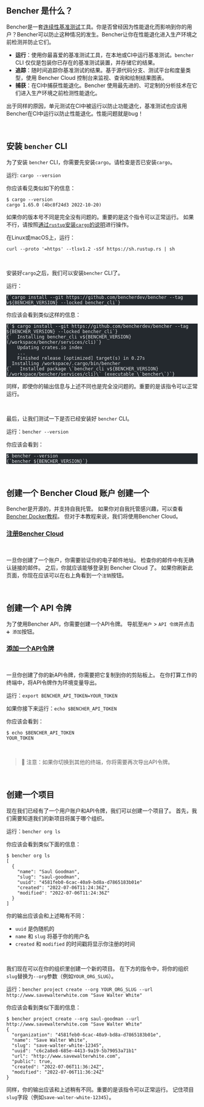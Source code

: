 
## Bencher 是什么？

Bencher是一套[连续性基准测试](/docs/zh/explanation/continuous-benchmarking)工具。你是否曾经因为性能退化而影响到你的用户？Bencher可以防止这种情况的发生。Bencher让你在性能退化进入生产环境之前检测并防止它们。

- **运行**：使用你最喜爱的基准测试工具，在本地或CI中运行基准测试。`bencher` CLI 仅仅是包装你已存在的基准测试装置，并存储它的结果。
- **追踪**：随时间追踪你基准测试的结果。基于源代码分支、测试平台和度量类型，使用 Bencher Cloud 控制台来监视、查询和绘制结果图表。
- **捕获**：在CI中捕获性能退化。Bencher 使用最先进的、可定制的分析技术在它们进入生产环境之前检测性能退化。

出于同样的原因，单元测试在CI中被运行以防止功能退化，基准测试也应该用Bencher在CI中运行以防止性能退化。性能问题就是bug！

<br />

## 安装 `bencher` CLI

为了安装 `bencher` CLI，你需要先安装`cargo`。请检查是否已安装`cargo`。

运行: `cargo --version`

你应该看见类似如下的信息：

```
$ cargo --version
cargo 1.65.0 (4bc8f24d3 2022-10-20)
```

如果你的版本号不同是完全没有问题的。重要的是这个指令可以正常运行。
如果不行，请按照[通过`rustup`安装`cargo`的说明](https://rustup.rs/)进行操作。

在Linux或macOS上，运行：

```
curl --proto '=https' --tlsv1.2 -sSf https://sh.rustup.rs | sh
```

<br />

安装好`cargo`之后，我们可以安装`bencher` CLI了。

运行：

<pre class="astro-code github-dark" style="background-color: rgb(36, 41, 46); overflow-x: auto; --darkreader-inline-bgcolor: #1d2125;" tabindex="0" data-darkreader-inline-bgcolor=""><code><span class="line"><span style="color: rgb(225, 228, 232); --darkreader-inline-color: #d7d4cf;" data-darkreader-inline-color="">{`cargo install --git https://github.com/bencherdev/bencher --tag v${BENCHER_VERSION} --locked bencher_cli`}</span></span></code></pre>

你应该会看到类似这样的信息：

<pre class="astro-code github-dark" style="background-color: rgb(36, 41, 46); overflow-x: auto; --darkreader-inline-bgcolor: #1d2125;" tabindex="0" data-darkreader-inline-bgcolor=""><code><span class="line"><span style="color: rgb(225, 228, 232); --darkreader-inline-color: #d7d4cf;" data-darkreader-inline-color="">{`$ cargo install --git https://github.com/bencherdev/bencher --tag ${BENCHER_VERSION} --locked bencher_cli`}</span></span>
<span class="line"><span style="color: rgb(225, 228, 232); --darkreader-inline-color: #d7d4cf;" data-darkreader-inline-color="">{`  Installing bencher_cli v${BENCHER_VERSION} (/workspace/bencher/services/cli)`}</span></span>
<span class="line"><span style="color: rgb(225, 228, 232); --darkreader-inline-color: #d7d4cf;" data-darkreader-inline-color="">    Updating crates.io index</span></span>
<span class="line"><span style="color: rgb(225, 228, 232); --darkreader-inline-color: #d7d4cf;" data-darkreader-inline-color="">    ...</span></span>
<span class="line"><span style="color: rgb(225, 228, 232); --darkreader-inline-color: #d7d4cf;" data-darkreader-inline-color="">    Finished release [optimized] target(s) in 0.27s</span></span>
<span class="line"><span style="color: rgb(225, 228, 232); --darkreader-inline-color: #d7d4cf;" data-darkreader-inline-color="">  Installing /workspace/.cargo/bin/bencher</span></span>
<span class="line"><span style="color: rgb(225, 228, 232); --darkreader-inline-color: #d7d4cf;" data-darkreader-inline-color="">{`   Installed package \`bencher_cli v${BENCHER_VERSION} (/workspace/bencher/services/cli)\` (executable \`bencher\`)`}</span></span></code></pre>

同样，即使你的输出信息与上述不同也是完全没问题的。重要的是该指令可以正常运行。

<br />

最后，让我们测试一下是否已经安装好 `bencher` CLI。

运行：`bencher --version`

你应该会看到：

<pre class="astro-code github-dark" style="background-color: rgb(36, 41, 46); overflow-x: auto; --darkreader-inline-bgcolor: #1d2125;" tabindex="0" data-darkreader-inline-bgcolor=""><code><span class="line"><span style="color: rgb(225, 228, 232); --darkreader-inline-color: #d7d4cf;" data-darkreader-inline-color="">$ bencher --version</span></span>
<span class="line"><span style="color: rgb(225, 228, 232); --darkreader-inline-color: #d7d4cf;" data-darkreader-inline-color="">{`bencher ${BENCHER_VERSION}`}</span></span></code></pre>

<br />

## 创建一个 Bencher Cloud 账户 创建一个

Bencher是开源的，并支持自我托管。
如果你对自我托管感兴趣，可以查看[Bencher Docker教程](/docs/zh/tutorial/docker)。
但对于本教程来说，我们将使用Bencher Cloud。

### <a href="/auth/signup" target="_blank">注册Bencher Cloud</a>
<br />

一旦你创建了一个账户，你需要验证你的电子邮件地址。
检查你的邮件中有无确认链接的邮件。
之后，你就应该能够登录到 Bencher Cloud 了。
如果你刷新此页面，你现在应该可以在右上角看到一个`注销`按钮。

<br />

## 创建一个 API 令牌

为了使用Bencher API，你需要创建一个API令牌。
导航至`用户` > `API 令牌`并点击`➕ 添加`按钮。

### <a href="/auth/signup" target="_blank">添加一个API令牌</a>
<br />

一旦你创建了你的新API令牌，你需要把它复制到你的剪贴板上。
在你打算工作的终端中，将API令牌作为环境变量导出。

运行：`export BENCHER_API_TOKEN=YOUR_TOKEN`

如果你接下来运行：`echo $BENCHER_API_TOKEN`

你应该会看到：

```
$ echo $BENCHER_API_TOKEN
YOUR_TOKEN
```

<br />

> 🐰 注意：如果你切换到其他的终端，你将需要再次导出API令牌。

<br />

## 创建一个项目

现在我们已经有了一个用户账户和API令牌，我们可以创建一个项目了。
首先，我们需要知道我们的新项目将属于哪个组织。

运行：`bencher org ls`

你应该会看到类似下面的信息：

```
$ bencher org ls
[
  {
    "name": "Saul Goodman",
    "slug": "saul-goodman",
    "uuid": "4581feb0-6cac-40a9-bd8a-d7865183b01e"
    "created": "2022-07-06T11:24:36Z",
    "modified": "2022-07-06T11:24:36Z"
  }
]
```

你的输出应该会和上述略有不同：
- `uuid` 是伪随机的
- `name` 和 `slug` 将基于你的用户名
- `created` 和 `modified` 的时间戳将显示你注册的时间

<br />

我们现在可以在你的组织里创建一个新的项目。
在下方的指令中，将你的组织`slug`替换为`--org`参数（例如`YOUR_ORG_SLUG`）。

运行：`bencher project create --org YOUR_ORG_SLUG --url http://www.savewalterwhite.com "Save Walter White"`

你应该会看到类似下面的信息：

```
$ bencher project create --org saul-goodman --url http://www.savewalterwhite.com "Save Walter White"
{
  "organization": "4581feb0-6cac-40a9-bd8a-d7865183b01e",
  "name": "Save Walter White",
  "slug": "save-walter-white-12345",
  "uuid": "c6c2a8e8-685e-4413-9a19-5b79053a71b1"
  "url": "http://www.savewalterwhite.com",
  "public": true,
  "created": "2022-07-06T11:36:24Z",
  "modified": "2022-07-06T11:36:24Z"
}
```

同样，你的输出应该和上述稍有不同。重要的是该指令可以正常运行。
记住项目`slug`字段（例如`save-walter-white-12345`）。

<br />
